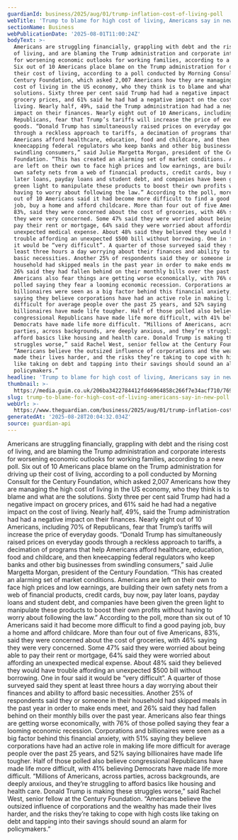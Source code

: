 ```yaml
---
guardianId: business/2025/aug/01/trump-inflation-cost-of-living-poll
webTitle: 'Trump to blame for high cost of living, Americans say in new poll'
sectionName: Business
webPublicationDate: '2025-08-01T11:00:24Z'
bodyText: >-
  Americans are struggling financially, grappling with debt and the rising cost
  of living, and are blaming the Trump administration and corporate interests
  for worsening economic outlooks for working families, according to a new poll.
  Six out of 10 Americans place blame on the Trump administration for driving up
  their cost of living, according to a poll conducted by Morning Consult for the
  Century Foundation, which asked 2,007 Americans how they are managing the high
  cost of living in the US economy, who they think is to blame and what are the
  solutions. Sixty three per cent said Trump had had a negative impact on
  grocery prices, and 61% said he had had a negative impact on the cost of
  living. Nearly half, 49%, said the Trump administration had had a negative
  impact on their finances. Nearly eight out of 10 Americans, including 70% of
  Republicans, fear that Trump’s tariffs will increase the price of everyday
  goods. “Donald Trump has simultaneously raised prices on everyday goods
  through a reckless approach to tariffs, a decimation of programs that help
  Americans afford healthcare, education, food and childcare, and then
  kneecapping federal regulators who keep banks and other big businesses from
  swindling consumers,” said Julie Margetta Morgan, president of the Century
  Foundation. “This has created an alarming set of market conditions. Americans
  are left on their own to face high prices and low earnings, are building their
  own safety nets from a web of financial products, credit cards, buy now, pay
  later loans, payday loans and student debt, and companies have been given the
  green light to manipulate these products to boost their own profits without
  having to worry about following the law.” According to the poll, more than six
  out of 10 Americans said it had become more difficult to find a good paying
  job, buy a home and afford childcare. More than four out of five Americans,
  83%, said they were concerned about the cost of groceries, with 46% saying
  they were very concerned. Some 47% said they were worried about being able to
  pay their rent or mortgage, 64% said they were worried about affording an
  unexpected medical expense. About 48% said they believed they would have
  trouble affording an unexpected $500 bill without borrowing. One in four said
  it would be “very difficult”. A quarter of those surveyed said they spent at
  least three hours a day worrying about their finances and ability to afford
  basic necessities. Another 25% of respondents said they or someone in their
  household had skipped meals in the past year in order to make ends meet, and
  26% said they had fallen behind on their monthly bills over the past year.
  Americans also fear things are getting worse economically, with 76% of those
  polled saying they fear a looming economic recession. Corporations and
  billionaires were seen as a big factor behind this financial anxiety, with 51%
  saying they believe corporations have had an active role in making life more
  difficult for average people over the past 25 years, and 52% saying
  billionaires have made life tougher. Half of those polled also believe
  congressional Republicans have made life more difficult, with 41% believing
  Democrats have made life more difficult. “Millions of Americans, across
  parties, across backgrounds, are deeply anxious, and they’re struggling to
  afford basics like housing and health care. Donald Trump is making these
  struggles worse,” said Rachel West, senior fellow at the Century Foundation.
  “Americans believe the outsized influence of corporations and the wealthy has
  made their lives harder, and the risks they’re taking to cope with high costs
  like taking on debt and tapping into their savings should sound an alarm for
  policymakers.”
headline: 'Trump to blame for high cost of living, Americans say in new poll'
thumbnail: >-
  https://media.guim.co.uk/206ba3422784412fd46964858c266f7e34acf710/769_0_4680_3744/500.jpg
slug: trump-to-blame-for-high-cost-of-living-americans-say-in-new-poll
webUrl: >-
  https://www.theguardian.com/business/2025/aug/01/trump-inflation-cost-of-living-poll
generatedAt: '2025-08-28T20:04:32.034Z'
source: guardian-api
---
```

Americans are struggling financially, grappling with debt and the rising cost of living, and are blaming the Trump administration and corporate interests for worsening economic outlooks for working families, according to a new poll. Six out of 10 Americans place blame on the Trump administration for driving up their cost of living, according to a poll conducted by Morning Consult for the Century Foundation, which asked 2,007 Americans how they are managing the high cost of living in the US economy, who they think is to blame and what are the solutions. Sixty three per cent said Trump had had a negative impact on grocery prices, and 61% said he had had a negative impact on the cost of living. Nearly half, 49%, said the Trump administration had had a negative impact on their finances. Nearly eight out of 10 Americans, including 70% of Republicans, fear that Trump’s tariffs will increase the price of everyday goods. “Donald Trump has simultaneously raised prices on everyday goods through a reckless approach to tariffs, a decimation of programs that help Americans afford healthcare, education, food and childcare, and then kneecapping federal regulators who keep banks and other big businesses from swindling consumers,” said Julie Margetta Morgan, president of the Century Foundation. “This has created an alarming set of market conditions. Americans are left on their own to face high prices and low earnings, are building their own safety nets from a web of financial products, credit cards, buy now, pay later loans, payday loans and student debt, and companies have been given the green light to manipulate these products to boost their own profits without having to worry about following the law.” According to the poll, more than six out of 10 Americans said it had become more difficult to find a good paying job, buy a home and afford childcare. More than four out of five Americans, 83%, said they were concerned about the cost of groceries, with 46% saying they were very concerned. Some 47% said they were worried about being able to pay their rent or mortgage, 64% said they were worried about affording an unexpected medical expense. About 48% said they believed they would have trouble affording an unexpected $500 bill without borrowing. One in four said it would be “very difficult”. A quarter of those surveyed said they spent at least three hours a day worrying about their finances and ability to afford basic necessities. Another 25% of respondents said they or someone in their household had skipped meals in the past year in order to make ends meet, and 26% said they had fallen behind on their monthly bills over the past year. Americans also fear things are getting worse economically, with 76% of those polled saying they fear a looming economic recession. Corporations and billionaires were seen as a big factor behind this financial anxiety, with 51% saying they believe corporations have had an active role in making life more difficult for average people over the past 25 years, and 52% saying billionaires have made life tougher. Half of those polled also believe congressional Republicans have made life more difficult, with 41% believing Democrats have made life more difficult. “Millions of Americans, across parties, across backgrounds, are deeply anxious, and they’re struggling to afford basics like housing and health care. Donald Trump is making these struggles worse,” said Rachel West, senior fellow at the Century Foundation. “Americans believe the outsized influence of corporations and the wealthy has made their lives harder, and the risks they’re taking to cope with high costs like taking on debt and tapping into their savings should sound an alarm for policymakers.”
